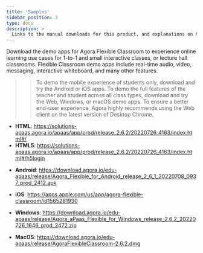 ```yaml
---
title: 'Samples'
sidebar_position: 3
type: docs
description: >
  Links to the manual downloads for this product, and explanations on how to install them.
---
```



Download the demo apps for Agora Flexible Classroom to experience online learning use cases for 1-to-1 and small interactive classes, or lecture hall classrooms. Flexible Classroom demo apps include real-time audio, video, messaging, interactive whiteboard, and many other features.
>> To demo the mobile experience of students only, download and try the Android or iOS apps.
>> To demo the full features of the teacher and student across all class types, download and try the Web, Windows, or macOS demo apps. To ensure a better end-user experience, Agora highly recommends using the Web client on the latest version of Desktop Chrome.

<PlatformWrapper platform="web">

* **HTML**: https://solutions-apaas.agora.io/apaas/app/prod/release_2.6.2/20220726_4163/index.html#/
* **HTML5**: https://solutions-apaas.agora.io/apaas/app/prod/release_2.6.2/20220726_4163/index.html#/h5login

</PlatformWrapper>

<PlatformWrapper platform="android">

* **Android**: https://download.agora.io/edu-apaas/release/Agora_Flexible_for_Android_release_2_6_1_20220708_0937_prod_2412.apk

</PlatformWrapper>

<PlatformWrapper platform="ios">

* **iOS**: https://apps.apple.com/us/app/agora-flexible-classroom/id1565281930

</PlatformWrapper>

<PlatformWrapper platform="electron">

* **Windows**: https://download.agora.io/edu-apaas/release/Agora_aPaas_Flexible_for_Windows_release_2.6.2_20220726_1646_prod_2472.zip

* **MacOS**: https://download.agora.io/edu-apaas/release/AgoraFlexibleClassroom-2.6.2.dmg

</PlatformWrapper>

<PlatformWrapper platform="macos">



</PlatformWrapper>
<PlatformWrapper platform="unity">



</PlatformWrapper>



<PlatformWrapper platform="flutter">


</PlatformWrapper>

<PlatformWrapper platform="windows">



</PlatformWrapper>


